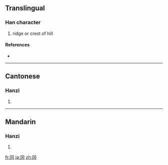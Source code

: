 {{also|岡}}
==Translingual==

===Han character===
{{Han char|rn=13|rad=冂|as=02|sn=4|four=|canj=月大 (BK)}}

# ridge or crest of hill

====References====
* {{Han ref|kx=0128.351|hdz=10097.030|uh=5188|ud=20872}}

----

==Cantonese==

===Hanzi===
{{yue-hanzi|jyut=|y=gong1|tra=岡}}

# {{defn|Cantonese}}

----

==Mandarin==

===Hanzi===
{{cmn-hanzi|tra=岡|pin=[[gāng]] ([[gang1]])|wg=kang<sup>1</sup>}}

# {{defn|Mandarin}}

[[fr:冈]]
[[ja:冈]]
[[zh:冈]]